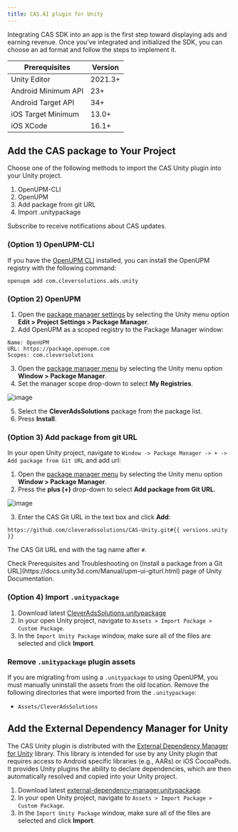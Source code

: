 ```yaml
---
title: CAS.AI plugin for Unity
---
```


Integrating CAS SDK into an app is the first step toward displaying ads and earning revenue. 
Once you've integrated and initialized the SDK, you can choose an ad format and follow the steps to implement it.


| Prerequisites       | Version |
| ------------------- | ------- |
| Unity Editor        | 2021.3+ |
| Android Minimum API | 23+     |
| Android Target API  | 34+     |
| iOS Target Minimum  | 13.0+   |
| iOS XCode           | 16.1+   |

## Add the CAS package to Your Project
Choose one of the following methods to import the CAS Unity plugin into your Unity project.
1. OpenUPM-CLI
2. OpenUPM
3. Add package from git URL
4. Import .unitypackage

<Card title="Subscribe" icon="github" href="https://github.com/cleveradssolutions/CAS-Unity/subscription">
Subscribe to receive notifications about CAS updates.
</Card>

### (Option 1) OpenUPM-CLI
If you have the [OpenUPM CLI](https://github.com/openupm/openupm-cli#installation) installed, you can install the OpenUPM registry with the following command:
```
openupm add com.cleversolutions.ads.unity
```

### (Option 2) OpenUPM
1. Open the [package manager settings](https://docs.unity3d.com/Manual/class-PackageManager.html) by selecting the Unity menu option **Edit > Project Settings > Package Manager**.
2. Add OpenUPM as a scoped registry to the Package Manager window:
```
Name: OpenUPM
URL: https://package.openupm.com
Scopes: com.cleversolutions
```
3. Open the [package manager menu](https://docs.unity3d.com/Manual/upm-ui-install.html) by selecting the Unity menu option **Window > Package Manager**.
4. Set the manager scope drop-down to select **My Registries**.

![image](https://docs.unity3d.com/uploads/Main/upm-ui-unityregistry.png)

5. Select the **CleverAdsSolutions** package from the package list.
6. Press **Install**.

### (Option 3) Add package from git URL
In your open Unity project, navigate to `Window -> Package Manager -> + -> Add package from Git URL` and add url:   

1. Open the [package manager menu](https://docs.unity3d.com/Manual/upm-ui-install.html) by selecting the Unity menu option **Window > Package Manager**.
2. Press the **plus (+)** drop-down to select **Add package from Git URL**.

![image](https://user-images.githubusercontent.com/22005013/135641554-c38422fa-995e-4e56-9c3a-a89a72172081.png)

3. Enter the CAS Git URL in the text box and click **Add**:
```
https://github.com/cleveradssolutions/CAS-Unity.git#{{ versions.unity }}
```
The CAS Git URL end with the tag name after `#`.

<Info>
Check Prerequisites and Troubleshooting on [Install a package from a Git URL](https://docs.unity3d.com/Manual/upm-ui-giturl.html) page of Unity Documentation.  
</Info>

### (Option 4) Import `.unitypackage`
1. Download latest [CleverAdsSolutions.unitypackage](https://github.com/cleveradssolutions/CAS-Unity/releases/latest)
2. In your open Unity project, navigate to `Assets > Import Package > Custom Package`.
3. In the `Import Unity Package` window, make sure all of the files are selected and click **Import**.

### Remove `.unitypackage` plugin assets
If you are migrating from using a `.unitypackage` to using OpenUPM, you must manually uninstall the assets from the old location. Remove the following directories that were imported from the `.unitypackage`:
- `Assets/CleverAdsSolutions`

## Add the External Dependency Manager for Unity  
The CAS Unity plugin is distributed with the [External Dependency Manager for Unity](https://github.com/googlesamples/unity-jar-resolver#external-dependency-manager-for-unity) library. This library is intended for use by any Unity plugin that requires access to Android specific libraries (e.g., AARs) or iOS CocoaPods. It provides Unity plugins the ability to declare dependencies, which are then automatically resolved and copied into your Unity project.
1. Download latest [external-dependency-manager.unitypackage](https://github.com/googlesamples/unity-jar-resolver/blob/master/external-dependency-manager-latest.unitypackage).
2. In your open Unity project, navigate to `Assets > Import Package > Custom Package`.
3. In the `Import Unity Package` window, make sure all of the files are selected and click **Import**.
